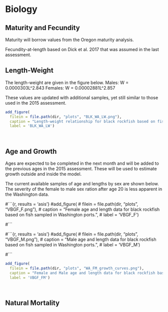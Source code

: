 

# Biology

## Maturity and Fecundity

Maturity will borrow values from the Oregon maturity analysis.

Fecundity-at-length based on Dick et al. 2017 that was assumed in the last assessment.

## Length-Weight

The length-weight are given in the figure below. 
Males: W = 0.0000303L^2.843
Females: W = 0.00002881L^2.857

These values are updated with additional samples, yet still similar to those used in the 2015 assessment.

```r
add_figure(
  filein = file.path(dir, "plots", "BLK_WA_LW.png"), 
  caption = "Length-weight relationship for black rockfish based on fish sampled in Washington ports.",
  label = 'BLK_WA_LW')

``` 
\

## Age and Growth

Ages are expected to be completed in the next month and will be added to the previous ages in the 2015 assessment. These will be used to estimate growth outside and inside the model.

The current available samples of age and lengths by sex are shown below. The severity of the female to male sex ration after age 20 is less apparent in the Washington data.

#```{r, results = 'asis'}
#add_figure(
#  filein = file.path(dir, "plots", "VBGF_F.png"), 
#  caption = "Female age and length data for black rockfish based on fish sampled in Washington ports.",
#  label = 'VBGF_F')

#``` 

#```{r, results = 'asis'}
#add_figure(
#  filein = file.path(dir, "plots", "VBGF_M.png"), 
#  caption = "Male age and length data for black rockfish based on fish sampled in Washington ports.",
#  label = 'VBGF_M')

#``` 

```r
add_figure(
  filein = file.path(dir, "plots", "WA_FM_growth_curves.png"), 
  caption = "Female and Male age and length data for black rockfish based on fish sampled in Washington ports.",
  label = 'VBGF_FM')

``` 
\


## Natural Mortality

